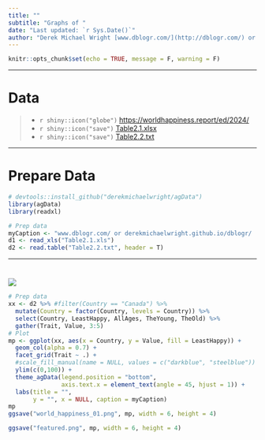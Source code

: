 ```yaml
---
title: ""
subtitle: "Graphs of "
date: "Last updated: `r Sys.Date()`"
author: "Derek Michael Wright [www.dblogr.com/](http://dblogr.com/) or [derekmichaelwright.github.io/dblogr](https://derekmichaelwright.github.io/dblogr/) <derek.wright@usask.ca>"
---
```


```r
knitr::opts_chunk$set(echo = TRUE, message = F, warning = F)
```

---

# Data

> - `r shiny::icon("globe")` [https://worldhappiness.report/ed/2024/](https://worldhappiness.report/ed/2024/){target="_blank"}
> - `r shiny::icon("save")` [Table2.1.xlsx](Table2.1.xlsx)
> - `r shiny::icon("save")` [Table2.2.txt](Table2.2.txt)

---

# Prepare Data

```r
# devtools::install_github("derekmichaelwright/agData")
library(agData)
library(readxl)
```

```r
# Prep data
myCaption <- "www.dblogr.com/ or derekmichaelwright.github.io/dblogr/ | Data: "
d1 <- read_xls("Table2.1.xls")
d2 <- read.table("Table2.2.txt", header = T)
```

---

# 

![](01.png)

```r
# Prep data
xx <- d2 %>% #filter(Country == "Canada") %>%
  mutate(Country = factor(Country, levels = Country)) %>%
  select(Country, LeastHappy, AllAges, TheYoung, TheOld) %>%
  gather(Trait, Value, 3:5)
# Plot
mp <- ggplot(xx, aes(x = Country, y = Value, fill = LeastHappy)) + 
  geom_col(alpha = 0.7) +
  facet_grid(Trait ~ .) +
  #scale_fill_manual(name = NULL, values = c("darkblue", "steelblue")) +
  ylim(c(0,100)) +
  theme_agData(legend.position = "bottom",
               axis.text.x = element_text(angle = 45, hjust = 1)) +
  labs(title = "",
       y = "", x = NULL, caption = myCaption)
mp
ggsave("world_happiness_01.png", mp, width = 6, height = 4)
```

```r
ggsave("featured.png", mp, width = 6, height = 4)
```

